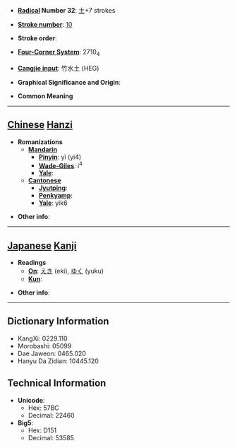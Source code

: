 * '''[[Wiktionary:Chinese radical index| Radical]] Number 32''': [[Wiktionary:Chinese radical index 土|土]]+7 strokes

* '''[[Wiktionary:Chinese total strokes index|Stroke number]]''': [[Wiktionary:Chinese total strokes index 10|10]]

* '''Stroke order''': 

* '''[[Wiktionary:Chinese four corner index|Four-Corner System]]''': 2710<sub>4</sub>

* '''[[Wiktionary:Chinese Cangjie index|Cangjie input]]''': 竹水土 (HEG)

* '''Graphical Significance and Origin''': 

* '''Common Meaning'''

----

== [[Chinese]] [[Hanzi]] ==

* '''Romanizations'''
** '''[[Mandarin]]'''
*** '''[[Pinyin]]''': yì (yi4)
*** '''[[Wade-Giles]]''': i<sup>4</sup>
*** '''[[Yale]]''': 
** '''[[Cantonese]]'''
*** '''[[Jyutping]]''':
*** '''[[Penkyamp]]''': 
*** '''[[Yale]]''': yik6

* '''Other info''': 

----

== [[Japanese]] [[Kanji]] ==

* '''Readings'''
** '''[[On]]''': [[えき]] (eki), [[ゆく]] (yuku)
** '''[[Kun]]''': 

* '''Other info''':  

----

== Dictionary Information ==

* KangXi: 0229.110
* Morobashi: 05099
* Dae Jaweon: 0465.020
* Hanyu Da Zidian: 10445.120

== Technical Information ==

* '''Unicode''':
** Hex: 57BC
** Decimal: 22460
* '''Big5''':
** Hex: D151
** Decimal: 53585